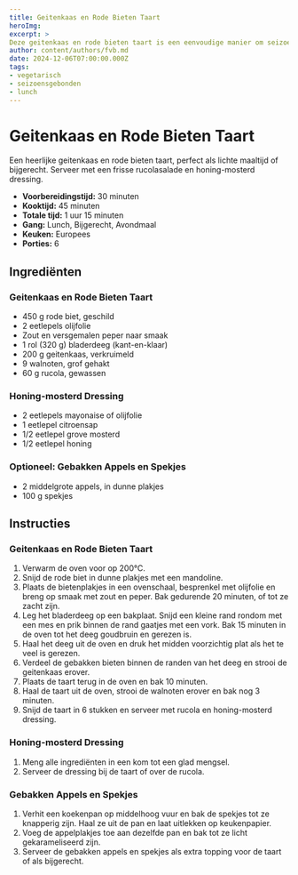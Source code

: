 ```yaml
---
title: Geitenkaas en Rode Bieten Taart
heroImg:
excerpt: >
Deze geitenkaas en rode bieten taart is een eenvoudige manier om seizoensproducten te gebruiken. Ideaal voor lunch, als bijgerecht of lichte avondmaaltijd.
author: content/authors/fvb.md
date: 2024-12-06T07:00:00.000Z
tags:
- vegetarisch
- seizoensgebonden
- lunch
---
```

# Geitenkaas en Rode Bieten Taart

Een heerlijke geitenkaas en rode bieten taart, perfect als lichte maaltijd of bijgerecht. Serveer met een frisse rucolasalade en honing-mosterd dressing.

- **Voorbereidingstijd:** 30 minuten
- **Kooktijd:** 45 minuten
- **Totale tijd:** 1 uur 15 minuten
- **Gang:** Lunch, Bijgerecht, Avondmaal
- **Keuken:** Europees
- **Porties:** 6

## Ingrediënten

### Geitenkaas en Rode Bieten Taart
- 450 g rode biet, geschild
- 2 eetlepels olijfolie
- Zout en versgemalen peper naar smaak
- 1 rol (320 g) bladerdeeg (kant-en-klaar)
- 200 g geitenkaas, verkruimeld
- 9 walnoten, grof gehakt
- 60 g rucola, gewassen

### Honing-mosterd Dressing
- 2 eetlepels mayonaise of olijfolie
- 1 eetlepel citroensap
- 1/2 eetlepel grove mosterd
- 1/2 eetlepel honing

### Optioneel: Gebakken Appels en Spekjes
- 2 middelgrote appels, in dunne plakjes
- 100 g spekjes

## Instructies

### Geitenkaas en Rode Bieten Taart
1. Verwarm de oven voor op 200°C.
2. Snijd de rode biet in dunne plakjes met een mandoline.
3. Plaats de bietenplakjes in een ovenschaal, besprenkel met olijfolie en breng op smaak met zout en peper. Bak gedurende 20 minuten, of tot ze zacht zijn.
4. Leg het bladerdeeg op een bakplaat. Snijd een kleine rand rondom met een mes en prik binnen de rand gaatjes met een vork. Bak 15 minuten in de oven tot het deeg goudbruin en gerezen is.
5. Haal het deeg uit de oven en druk het midden voorzichtig plat als het te veel is gerezen.
6. Verdeel de gebakken bieten binnen de randen van het deeg en strooi de geitenkaas erover.
7. Plaats de taart terug in de oven en bak 10 minuten.
8. Haal de taart uit de oven, strooi de walnoten erover en bak nog 3 minuten.
9. Snijd de taart in 6 stukken en serveer met rucola en honing-mosterd dressing.

### Honing-mosterd Dressing
1. Meng alle ingrediënten in een kom tot een glad mengsel.
2. Serveer de dressing bij de taart of over de rucola.

### Gebakken Appels en Spekjes
1. Verhit een koekenpan op middelhoog vuur en bak de spekjes tot ze knapperig zijn. Haal ze uit de pan en laat uitlekken op keukenpapier.
2. Voeg de appelplakjes toe aan dezelfde pan en bak tot ze licht gekarameliseerd zijn.
3. Serveer de gebakken appels en spekjes als extra topping voor de taart of als bijgerecht.